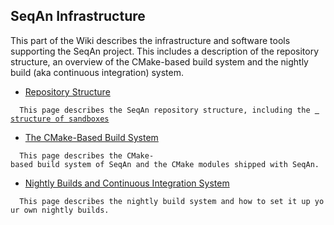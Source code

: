 
== SeqAn Infrastructure ==

This part of the Wiki describes the infrastructure and software tools supporting the SeqAn project.
This includes a description of the repository structure, an overview of the CMake-based build system and the nightly build (aka continuous integration) system.

*[[Infrastructure/RepositoryStructure| Repository Structure]]
   This page describes the SeqAn repository structure, including the [[Infrastructure/RepositoryStructure#Sandboxes| structure of sandboxes]]
*[[Infrastructure/BuildSystem| The CMake-Based Build System]]
   This page describes the CMake-based build system of SeqAn and the CMake modules shipped with SeqAn.
*[[Infrastructure/NightlyBuilds| Nightly Builds and Continuous Integration System]]
   This page describes the nightly build system and how to set it up your own nightly builds.



{{TracNotice|{{PAGENAME}}}}